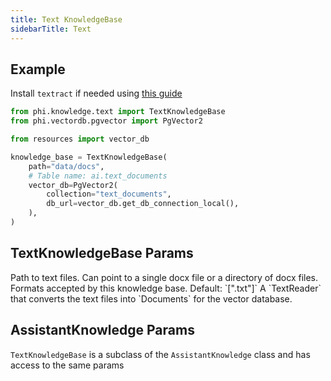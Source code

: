 ```yaml
---
title: Text KnowledgeBase
sidebarTitle: Text
---
```


## Example

<Note>

Install `textract` if needed using [this guide](/how-to/python-libraries)

</Note>

```python knowledge_base.py
from phi.knowledge.text import TextKnowledgeBase
from phi.vectordb.pgvector import PgVector2

from resources import vector_db

knowledge_base = TextKnowledgeBase(
    path="data/docs",
    # Table name: ai.text_documents
    vector_db=PgVector2(
        collection="text_documents",
        db_url=vector_db.get_db_connection_local(),
    ),
)
```

## TextKnowledgeBase Params

<ResponseField name="path" type="Union[str, Path]">
  Path to text files.
Can point to a single docx file or a directory of docx files.
</ResponseField>
<ResponseField name="formats" type="List[str]">
  Formats accepted by this knowledge base.
Default: `[".txt"]`
</ResponseField>
<ResponseField name="reader" type="TextReader">
  A `TextReader` that converts the text files into `Documents` for the vector database.
</ResponseField>

## AssistantKnowledge Params

`TextKnowledgeBase` is a subclass of the `AssistantKnowledge` class and has access to the same params

<Snippet file="kb-base-reference.mdx" />